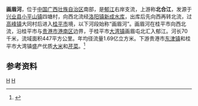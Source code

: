 {{Infobox River
  | river_name      = 画眉河
  | image_name      =
  | image_size      = 
  | caption         = 
  | origin          = [[广西壮族自治区|广西壮族自治区]][[兴业县|兴业县]][[小平山镇|小平山镇]]四塘村
  | mouth           = 广西壮族自治区[[桂平市|桂平市]][[大湾镇_(桂平市)|大湾镇]]画眉屯[[郁江_(西江支流)|郁江]]{{coord|23|05|25|N|109|51|37|E}}
  | basin_countries = 广西兴业县、桂平市、贵港市
  | length          = 70 km
  | elevation       = 
  | mouth_elevation = 
  | discharge       = 
  | watershed       = 447 km<sup>2</sup>
}}
'''画眉河'''，位于[[中国|中国]][[广西壮族自治区|广西壮族自治区]]南部，是[[郁江_(西江支流)|郁江]]右岸支流，上游称'''北合江'''，发源于[[兴业县|兴业县]][[小平山镇|小平山镇]]四塘村，向西北流经[[洛阳镇_(兴业县)|洛阳镇]][[新城水库_(玉林)|新成水库]]，出库后先向西再转北流，过[[高峰镇_(兴业县)|高峰镇]]大同村后进入[[桂平市|桂平市]]境，以下河段始称“画眉河”。画眉河在桂平市向西北流，沿桂平市与[[贵港市|贵港市]][[港南区|港南区]]边界，于桂平市[[大湾镇_(桂平市)|大湾镇]]画眉屯北汇入郁江。河长70千米，流域面积447平方公里。年均径流量1.69亿立方米。下游贵港市[[东津镇_(贵港市)|东津镇]]和桂平市大湾镇盛产优质[[大米|大米]]和[[芹菜|芹菜]]。<ref name="中国河湖大典">{{cite book zh |author=《[[中国河湖大典|中国河湖大典]]》编纂委员会 |title=《中国河湖大典·珠江卷》 |format=M |edition=1 |location=北京 |publisher=中国水利水电出版社 |date=2013年1月 |pages=170页 |id= ISBN 978-7-5170-0561-2}}</ref>
==参考资料==
{{reflist}}
[[Category:鬱江水系|H]]
[[Category:广西河流|H]]